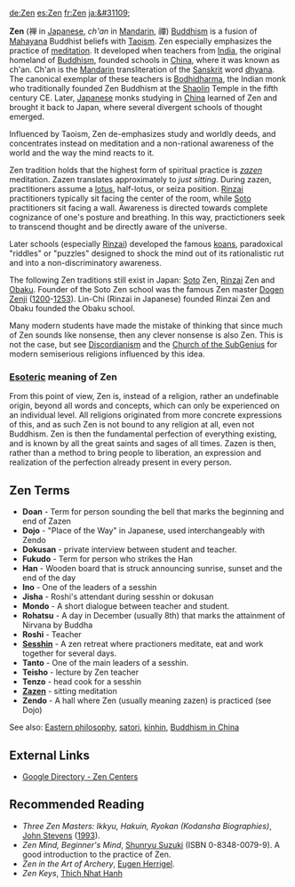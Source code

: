 [[de:Zen]] [[es:Zen]] [[fr:Zen]] [[ja:&#31109;]]

'''Zen''' (&#31109; in [[Japanese language|Japanese]], ''ch'an'' in [[Mandarin]], &#31146;) [[Buddhism]] is a fusion of [[Mahayana]] Buddhist beliefs with [[Taoism]]. Zen especially emphasizes the practice of [[meditation]]. It developed when teachers from [[India]], the original homeland of [[Buddhism]], founded schools in [[China]], where it was known as ch'an. Ch'an is the [[Mandarin]] transliteration of the [[Sanskrit]] word [[dhyana]]. The canonical exemplar of these teachers is [[Bodhidharma]], the Indian monk who traditionally founded Zen Buddhism at the [[Shaolin]] Temple in the fifth century CE. Later, [[Japan|Japanese]] monks studying in [[China]] learned of Zen and brought it back to Japan, where several divergent schools of thought emerged.

Influenced by Taoism, Zen de-emphasizes study and worldly deeds, and concentrates instead on meditation and a non-rational awareness of the world and the way the mind reacts to it.

Zen tradition holds that the highest form of spiritual practice is ''[[zazen]]'' meditation. Zazen translates approximately to ''just sitting''. During zazen, practitioners assume a [[lotus position|lotus]], half-lotus, or seiza position. [[Rinzai]] practitioners typically sit facing the center of the room, while [[Soto]] practitioners sit facing a wall. Awareness is directed towards complete cognizance of one's posture and breathing. In this way, practictioners seek to transcend thought and be directly aware of the universe.

Later schools (especially [[Rinzai]]) developed the famous [[koan|koans]], paradoxical "riddles" or "puzzles" designed to shock the mind out of its rationalistic rut and into a non-discriminatory awareness.

The following Zen traditions still exist in Japan: [[Soto]] Zen, [[Rinzai]] Zen and [[Obaku]]. Founder of the Soto Zen school was the famous Zen master [[Dogen|Dogen Zenji]] ([[1200]]-[[1253]]). Lin-Chi (Rinzai in Japanese) founded Rinzai Zen and Obaku founded the Obaku school. 

Many modern students have made the mistake of thinking that since much of Zen sounds like nonsense, then any clever nonsense is also Zen. This is not the case, but see [[Discordianism]] and the [[Church of the SubGenius]] for modern semiserious religions influenced by this idea.

===[[esoteric knowledge|Esoteric]] meaning of Zen===

From this point of view, Zen is, instead of a religion, rather an undefinable origin, beyond all words and concepts, which can only be experienced on an individual level. All religions originated from more concrete expressions of this, and as such Zen is not bound to any religion at all, even not Buddhism. Zen is then the fundamental perfection of everything existing, and is known by all the great saints and sages of all times. Zazen is then, rather than a method to bring people to liberation, an expression and realization of the perfection already present in every person.

==Zen Terms==
* '''Doan''' - Term for person sounding the bell that marks the beginning and end of Zazen
* '''Dojo''' - "Place of the Way" in Japanese, used interchangeably with Zendo
* '''Dokusan''' - private interview between student and teacher.
* '''Fukudo''' - Term for person who strikes the Han
* '''Han''' - Wooden board that is struck announcing sunrise, sunset and the end of the day
* '''Ino''' - One of the leaders of a sesshin
* '''Jisha''' - Roshi's attendant during sesshin or dokusan
* '''Mondo''' - A short dialogue between teacher and student. 
* '''Rohatsu''' - A day in December (usually 8th) that marks the attainment of Nirvana by Buddha
* '''Roshi''' - Teacher
* '''[[Sesshin]]''' - A zen retreat where practioners meditate, eat and work together for several days.
* '''Tanto''' - One of the main leaders of a sesshin.
* '''Teisho''' - lecture by Zen teacher
* '''Tenzo''' - head cook for a sesshin
* '''[[Zazen]]''' - sitting meditation
* '''Zendo''' - A hall where Zen (usually meaning zazen) is practiced (see Dojo)

See also: [[Eastern philosophy]], [[satori]], [[kinhin]], [[Buddhism in China]]

== External Links ==
*[http://directory.google.com/Top/Society/Religion_and_Spirituality/Buddhism/Lineages/Zen/Centers/ Google Directory - Zen Centers]

== Recommended Reading ==
*''Three Zen Masters: Ikkyu, Hakuin, Ryokan (Kodansha Biographies)'', [[John Stevens]] ([[1993]]).
*''Zen Mind, Beginner's Mind'', [[Shunryu Suzuki]] (ISBN 0-8348-0079-9). A good introduction to the practice of Zen.
*''Zen in the Art of Archery'', [[Eugen Herrigel]].
*''Zen Keys'', [[Thich Nhat Hanh]]